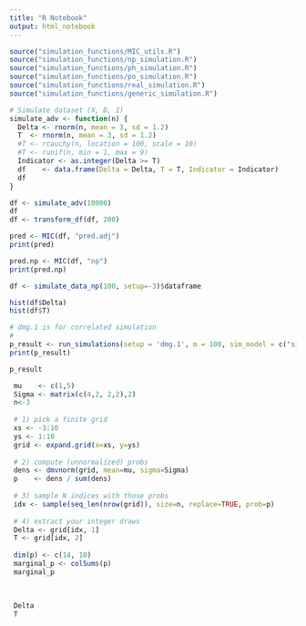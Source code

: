 ```yaml
---
title: "R Notebook"
output: html_notebook
---
```


 

```r
source("simulation_functions/MIC_utils.R")
source("simulation_functions/np_simulation.R")
source("simulation_functions/ph_simulation.R")
source("simulation_functions/po_simulation.R")
source("simulation_functions/real_simulation.R")
source("simulation_functions/generic_simulation.R")

```

```r
# Simulate dataset (X, D, I)
simulate_adv <- function(n) {
  Delta <- rnorm(n, mean = 3, sd = 1.2)
  T  <- rnorm(n, mean = 3, sd = 1.2)   
  #T <- rcauchy(n, location = 100, scale = 10)
  #T <- runif(n, min = 1, max = 9)
  Indicator <- as.integer(Delta >= T)
  df    <- data.frame(Delta = Delta, T = T, Indicator = Indicator)
  df
}
```

```r
df <- simulate_adv(10000)
df
df <- transform_df(df, 200)

pred <- MIC(df, "pred.adj")
print(pred)

pred.np <- MIC(df, "np")
print(pred.np)

```


```r
df <- simulate_data_np(100, setup=-3)$dataframe

hist(df$Delta)
hist(df$T)
```

```r
# dmg.1 is for correlated simulation 
#
p_result <- run_simulations(setup = 'dmg.1', m = 100, sim_model = c("simulate_data_np"), model = c("np", "pred","pred.adj"), boot = TRUE)
print(p_result)
```

```r
p_result

```


```r
 mu    <- c(1,5)
 Sigma <- matrix(c(4,2, 2,2),2)
 n<-3
 
 # 1) pick a finite grid
 xs <- -3:10
 ys <- 1:10
 grid <- expand.grid(x=xs, y=ys)
 
 # 2) compute (unnormalized) probs
 dens <- dmvnorm(grid, mean=mu, sigma=Sigma)
 p    <- dens / sum(dens)
 
 # 3) sample N indices with those probs
 idx <- sample(seq_len(nrow(grid)), size=n, replace=TRUE, prob=p)
 
 # 4) extract your integer draws
 Delta <- grid[idx, 1]
 T <- grid[idx, 2]
 
 dim(p) <- c(14, 10)
 marginal_p <- colSums(p)
 marginal_p
 
 
 
 Delta
 T
```



```r



```